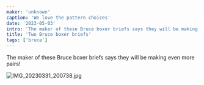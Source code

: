 ```yaml
---
maker: 'unknown'
caption: 'We love the pattern choices'
date: '2023-05-03'
intro: 'The maker of these Bruce boxer briefs says they will be making even more pairs!'
title: 'Two Bruce boxer briefs'
tags: ['bruce']
---
```


<!-- truncate -->

The maker of these Bruce boxer briefs says they will be making even more pairs!

![IMG_20230331_200738.jpg](https://posts.freesewing.org/uploads/IMG_20230331_200738_27f3f7b9bf.jpg)
